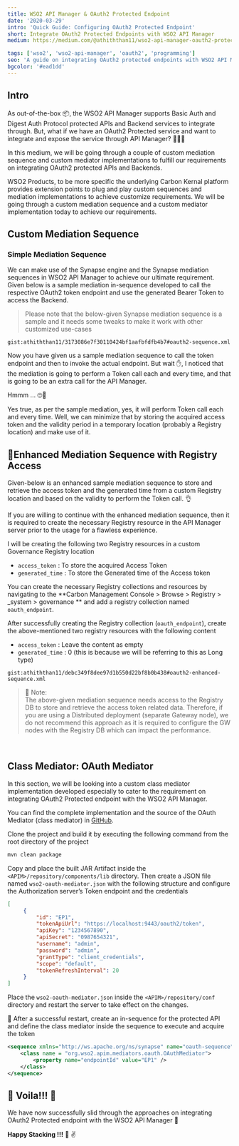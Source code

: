 ```yaml
---
title: WSO2 API Manager & OAuth2 Protected Endpoint
date: '2020-03-29'
intro: 'Quick Guide: Configuring OAuth2 Protected Endpoint'
short: Integrate OAuth2 Protected Endpoints with WSO2 API Manager
medium: https://medium.com/@athiththan11/wso2-api-manager-oauth2-protected-endpoint-aa51c62f0ad7

tags: ['wso2', 'wso2-api-manager', 'oauth2', 'programming']
seo: 'A guide on integrating OAuth2 protected endpoints with WSO2 API Manager'
bgcolor: '#ead1dd'
---
```


## Intro

As out-of-the-box 📦, the WSO2 API Manager supports Basic Auth and Digest Auth Protocol protected APIs and Backend services to integrate through. But, what if we have an OAuth2 Protected service and want to integrate and expose the service through API Manager? 🤔🤔🤔

In this medium, we will be going through a couple of custom mediation sequence and custom mediator implementations to fulfill our requirements on integrating OAuth2 protected APIs and Backends.

WSO2 Products, to be more specific the underlying Carbon Kernal platform provides extension points to plug and play custom sequences and mediation implementations to achieve customize requirements. We will be going through a custom mediation sequence and a custom mediator implementation today to achieve our requirements.

## Custom Mediation Sequence

### Simple Mediation Sequence

We can make use of the Synapse engine and the Synapse mediation sequences in WSO2 API Manager to achieve our ultimate requirement. Given below is a sample mediation in-sequence developed to call the respective OAuth2 token endpoint and use the generated Bearer Token to access the Backend.

> Please note that the below-given Synapse mediation sequence is a sample and it needs some tweaks to make it work with other customized use-cases

`gist:athiththan11/3173086e7f30110424bf1aafbfdfb4b7#oauth2-sequence.xml`

Now you have given us a sample mediation sequence to call the token endpoint and then to invoke the actual endpoint. But wait ✋, I noticed that the mediation is going to perform a Token call each and every time, and that is going to be an extra call for the API Manager.

Hmmm … 🙄🤔

Yes true, as per the sample mediation, yes, it will perform Token call each and every time. Well, we can minimize that by storing the acquired access token and the validity period in a temporary location (probably a Registry location) and make use of it.

## 🚧Enhanced Mediation Sequence with Registry Access

Given-below is an enhanced sample mediation sequence to store and retrieve the access token and the generated time from a custom Registry location and based on the validity to perform the Token call. 👌

If you are willing to continue with the enhanced mediation sequence, then it is required to create the necessary Registry resource in the API Manager server prior to the usage for a flawless experience.

I will be creating the following two Registry resources in a custom Governance Registry location

- `access_token` : To store the acquired Access Token
- `generated_time` : To store the Generated time of the Access token

You can create the necessary Registry collections and resources by navigating to the **Carbon Management Console > Browse > Registry > _system > governance ** and add a registry collection named `oauth_endpoint`.

After successfully creating the Registry collection (`oauth_endpoint`), create the above-mentioned two registry resources with the following content

- `access_token` : Leave the content as empty
- `generated_time` : 0 (this is because we will be referring to this as Long type)

`gist:athiththan11/debc349f8dee97d1b550d22bf8b0b438#oauth2-enhanced-sequence.xml`

> 🚩 Note: <br/>
> The above-given mediation sequence needs access to the Registry DB to store and retrieve the access token related data. Therefore, if you are using a Distributed deployment (separate Gateway node), we do not recommend this approach as it is required to configure the GW nodes with the Registry DB which can impact the performance.

<br/>

## Class Mediator: OAuth Mediator

In this section, we will be looking into a custom class mediator implementation developed especially to cater to the requirement on integrating OAuth2 Protected endpoint with the WSO2 API Manager.

You can find the complete implementation and the source of the OAuth Mediator (class mediator) in [GitHub](https://github.com/athiththan11/wso2-oauth-mediator).

<Reference 
    title="WSO2 OAuth Mediator" 
    description="WSO2 OAuth Mediator"
    hyperlink="https://github.com/athiththan11/wso2-oauth-mediator" 
/>

Clone the project and build it by executing the following command from the root directory of the project

```bash
mvn clean package
```

Copy and place the built JAR Artifact inside the `<APIM>/repository/components/lib` directory. Then create a JSON file named `wso2-oauth-mediator.json` with the following structure and configure the Authorization server’s Token endpoint and the credentials

```json
[
     {
         "id": "EP1",
         "tokenApiUrl": "https://localhost:9443/oauth2/token",
         "apiKey": "1234567890",
         "apiSecret": "0987654321",
         "username": "admin",
         "password": "admin",
         "grantType": "client_credentials",
         "scope": "default",
         "tokenRefreshInterval": 20
     }
]
```

Place the `wso2-oauth-mediator.json` inside the `<APIM>/repository/conf` directory and restart the server to take effect on the changes.

🚀 After a successful restart, create an in-sequence for the protected API and define the class mediator inside the sequence to execute and acquire the token

```xml
<sequence xmlns="http://ws.apache.org/ns/synapse" name="oauth-sequence">
    <class name = "org.wso2.apim.mediators.oauth.OAuthMediator">
        <property name="endpointId" value="EP1" />
    </class>
</sequence>
```

## 🎉 Voila!!! 🎉

We have now successfully slid through the approaches on integrating OAuth2 Protected endpoint with the WSO2 API Manager 👏

**Happy Stacking !!!** 🤘 ✌️

<Reference 
    title="WSO2 OAuth Mediator" 
    description="WSO2 OAuth Mediator"
    hyperlink="https://github.com/athiththan11/wso2-oauth-mediator" 
/>
